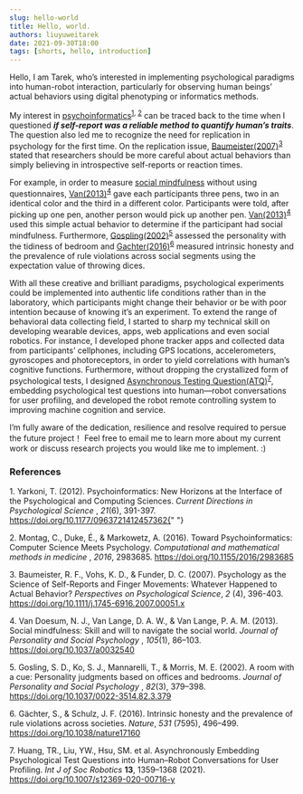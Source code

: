 ```yaml
---
slug: hello-world
title: Hello, world.
authors: liuyuweitarek
date: 2021-09-30T18:00
tags: [shorts, hello, introduction]
---
```


Hello, I am Tarek, who’s interested in implementing psychological paradigms into human-robot interaction, particularly for observing human beings’ actual behaviors using digital phenotyping or informatics methods.

<!-- truncate -->

My interest in <ins>[psychoinformatics](https://en.wikipedia.org/wiki/Psychoinformatics)</ins><sup>[1](#ref-1), </sup><sup>[2](#ref-2)</sup> can be traced back to the time when I questioned _**if self-report was a reliable method to quantify human’s traits**_. The question also led me to recognize the need for replication in psychology for the first time. On the replication issue, [Baumeister(2007)](https://doi.org/10.1111/j.1745-6916.2007.00051.x)<sup>[3](#ref-3)</sup> stated that researchers should be more careful about actual behaviors than simply believing in introspective self-reports or reaction times.

For example, in order to measure [social mindfulness](https://www.socialmindfulness.nl/) without using questionnaires, [Van(2013)](https://doi.org/10.1037/a0032540)<sup>[4](#ref-4)</sup> gave each participants three pens, two in an identical color and the third in a different color. Participants were told, after picking up one pen, another person would pick up another pen. [Van(2013)](https://doi.org/10.1037/a0032540)<sup>[4](#ref-4)</sup> used this simple actual behavior to determine if the participant had social mindfulness. Furthermore, [Gospling(2002)](https://doi.org/10.1037/0022-3514.82.3.379)<sup>[5](#ref-5)</sup> assessed the personality with the tidiness of bedroom and [Gachter(2016)](https://doi.org/10.1038/nature17160)<sup>[6](#ref-6)</sup> measured intrinsic honesty and the prevalence of rule violations across social segments using the expectation value of throwing dices.

With all these creative and brilliant paradigms, psychological experiments could be implemented into authentic life conditions rather than in the laboratory, which participants might change their behavior or be with poor intention because of knowing it’s an experiment. To extend the range of behavioral data collecting field, I started to sharp my technical skill on developing wearable devices, apps, web applications and even social robotics. For instance, I developed phone tracker apps and collected data from participants’ cellphones, including GPS locations, accelerometers, gyroscopes and photoreceptors, in order to yield correlations with human’s cognitive functions. Furthermore, without dropping the crystallized form of psychological tests, I designed [Asynchronous Testing Question(ATQ)](https://doi.org/10.1007/s12369-020-00716-y)<sup>[7](#ref-7)</sup>, embedding psychological test questions into human—robot conversations for user profiling, and developed the robot remote controlling system to improving machine cognition and service.

I’m fully aware of the dedication, resilience and resolve required to persue the future project！ Feel free to email me to learn more about my current work or discuss research projects you would like me to implement. :)

### References

<a id="ref-1"></a> 1. Yarkoni, T. (2012). Psychoinformatics: New Horizons at the
Interface of the Psychological and Computing Sciences. <i>Current Directions in Psychological Science</i>
, <i>21</i>(6), 391-397. https://doi.org/10.1177/0963721412457362{" "}

<a id="ref-2"></a> 2. Montag, C., Duke, É., & Markowetz, A. (2016). Toward
Psychoinformatics: Computer Science Meets Psychology. <i>Computational and mathematical methods in medicine</i>
, <i>2016</i>, 2983685. https://doi.org/10.1155/2016/2983685

<a id="ref-3"></a> 3. Baumeister, R. F., Vohs, K. D., & Funder, D. C. (2007).
Psychology as the Science of Self-Reports and Finger Movements: Whatever
Happened to Actual Behavior? <i>Perspectives on Psychological Science</i>, <i>2</i>
(4), 396-403. https://doi.org/10.1111/j.1745-6916.2007.00051.x

<a id="ref-4"></a> 4. Van Doesum, N. J., Van Lange, D. A. W., & Van Lange, P. A.
M. (2013). Social mindfulness: Skill and will to navigate the social world. <i>Journal of Personality and Social Psychology</i>
, <i>105</i>(1), 86–103. https://doi.org/10.1037/a0032540

<a id="ref-5"></a> 5. Gosling, S. D., Ko, S. J., Mannarelli, T., & Morris, M. E.
(2002). A room with a cue: Personality judgments based on offices and bedrooms. <i>Journal of Personality and Social Psychology</i>
, <i>82</i>(3), 379–398. https://doi.org/10.1037/0022-3514.82.3.379

<a id="ref-6"></a> 6. Gächter, S., & Schulz, J. F. (2016). Intrinsic honesty and
the prevalence of rule violations across societies. <i>Nature</i>, <i>531</i>
(7595), 496–499. https://doi.org/10.1038/nature17160

<a id="ref-7"></a> 7. Huang, TR., Liu, YW., Hsu, SM. et al. Asynchronously
Embedding Psychological Test Questions into Human–Robot Conversations for User
Profiling. <i>Int J of Soc Robotics</i> **13**, 1359–1368 (2021).
https://doi.org/10.1007/s12369-020-00716-y
